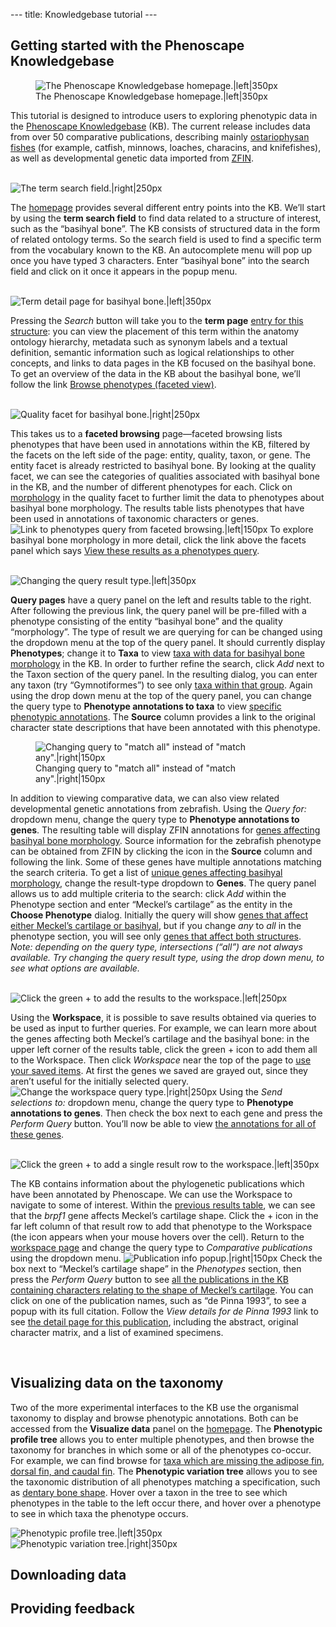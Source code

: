 ---
title: Knowledgebase tutorial
---

==Getting started with the Phenoscape Knowledgebase==

[[Image:KB_homepage.png|thumb|The Phenoscape Knowledgebase homepage.|left|350px]]

This tutorial is designed to introduce users to exploring phenotypic data in the [http://kb.phenoscape.org/ Phenoscape Knowledgebase] (KB). The current release includes data from over 50 comparative publications, describing mainly [http://en.wikipedia.org/wiki/Ostariophysi ostariophysan fishes] (for example, catfish, minnows, loaches, characins, and knifefishes), as well as developmental genetic data imported from [http://zfin.org/ ZFIN].

<br style="clear: both">

[[Image:KB_term_search_field.png|thumb|The term search field.|right|250px]]

The [http://kb.phenoscape.org/ homepage] provides several different entry points into the KB. We’ll start by using the '''term search field''' to find data related to a structure of interest, such as the “basihyal bone”. The KB consists of structured data in the form of related ontology terms. So the search field is used to find a specific term from the vocabulary known to the KB. An autocomplete menu will pop up once you have typed 3 characters. Enter “basihyal bone” into the search field and click on it once it appears in the popup menu.

<br style="clear: both">

[[Image:KB_term_info.png|thumb|Term detail page for basihyal bone.|left|350px]]

Pressing the ''Search'' button will take you to the '''term page''' [http://kb.phenoscape.org/term/entity/TAO:0000316 entry for this structure]: you can view the placement of this term within the anatomy ontology hierarchy, metadata such as synonym labels and a textual definition, semantic information such as logical relationships to other concepts, and links to data pages in the KB focused on the basihyal bone. To get an overview of the data in the KB about the basihyal bone, we’ll follow the link [http://kb.phenoscape.org/phenotypes/facets?facet_paths%5Bentity%5D=TAO%3A0000316 Browse phenotypes (faceted view)].

<br style="clear: both">

[[Image:KB_quality_facet.png|thumb|Quality facet for basihyal bone.|right|250px]]

This takes us to a '''faceted browsing''' page—faceted browsing lists phenotypes that have been used in annotations within the KB, filtered by the facets on the left side of the page: entity, quality, taxon, or gene. The entity facet is already restricted to basihyal bone. By looking at the quality facet, we can see the categories of qualities associated with basihyal bone in the KB, and the number of different phenotypes for each. Click on [http://kb.phenoscape.org/phenotypes/facets?facet_paths%5Bentity%5D=TAO%3A0000316&facet_paths%5Bquality%5D=PATO%3A0000051 morphology] in the quality facet to further limit the data to phenotypes about basihyal bone morphology. The results table lists phenotypes that have been used in annotations of taxonomic characters or genes. [[Image:KB_view_as_phenotypes_query.png|thumb|Link to phenotypes query from faceted browsing.|left|150px]] To explore basihyal bone morphology in more detail, click the link above the facets panel which says [http://kb.phenoscape.org/phenotypes?&&filter%5Bdesc%5D=false&filter%5Bindex%5D=0&filter%5Blimit%5D=20&filter%5Bphenotypes%5D%5B0%5D%5Bentity%5D=TAO%3A0000316&filter%5Bphenotypes%5D%5B0%5D%5Bincluding_parts%5D=false&filter%5Bphenotypes%5D%5B0%5D%5Bquality%5D=PATO%3A0000051&filter%5Bsortby%5D=entity View these results as a phenotypes query].

<br style="clear: both">

[[Image:KB_change_query_type.png|thumb|Changing the query result type.|left|350px]]

'''Query pages''' have a query panel on the left and results table to the right. After following the previous link, the query panel will be pre-filled with a phenotype consisting of the entity “basihyal bone” and the quality “morphology”. The type of result we are querying for can be changed using the dropdown menu at the top of the query panel. It should currently display '''Phenotypes'''; change it to '''Taxa''' to view [http://kb.phenoscape.org/taxa?filter%5Bphenotypes_match_type%5D=any&filter%5Bphenotypes%5D%5B0%5D%5Bentity%5D=TAO%3A0000316&filter%5Bphenotypes%5D%5B0%5D%5Bquality%5D=PATO%3A0000051&filter%5Bphenotypes%5D%5B0%5D%5Bincluding_parts%5D=true&filter%5Bpublications_match_type%5D=any taxa with data for basihyal bone morphology] in the KB. In order to further refine the search, click ''Add'' next to the Taxon section of the query panel. In the resulting dialog, you can enter any taxon (try “Gymnotiformes”) to see only [http://kb.phenoscape.org/taxa?filter%5Btaxa%5D%5B0%5D=TTO%3A1390&filter%5Bphenotypes_match_type%5D=any&filter%5Bphenotypes%5D%5B0%5D%5Bentity%5D=TAO%3A0000316&filter%5Bphenotypes%5D%5B0%5D%5Bquality%5D=PATO%3A0000051&filter%5Bphenotypes%5D%5B0%5D%5Bincluding_parts%5D=true&filter%5Bpublications_match_type%5D=any taxa within that group]. Again using the drop down menu at the top of the query panel, you can change the query type to '''Phenotype annotations to taxa''' to view [http://kb.phenoscape.org/taxon_annotations?filter%5Btaxa%5D%5B0%5D=TTO%3A1390&filter%5Bphenotypes_match_type%5D=any&filter%5Bphenotypes%5D%5B0%5D%5Bentity%5D=TAO%3A0000316&filter%5Bphenotypes%5D%5B0%5D%5Bquality%5D=PATO%3A0000051&filter%5Bphenotypes%5D%5B0%5D%5Bincluding_parts%5D=true&filter%5Bpublications_match_type%5D=any specific phenotypic annotations]. The '''Source''' column provides a link to the original character state descriptions that have been annotated with this phenotype.

[[Image:KB_any_all.png|thumb|Changing query to "match all" instead of "match any".|right|150px]]

In addition to viewing comparative data, we can also view related developmental genetic annotations from zebrafish. Using the ''Query for:'' dropdown menu, change the query type to '''Phenotype annotations to genes'''. The resulting table will display ZFIN annotations for [http://kb.phenoscape.org/gene_annotations?filter%5Btaxa%5D%5B0%5D=TTO%3A1390&filter%5Bphenotypes%5D%5B0%5D%5Bentity%5D=TAO%3A0000316&filter%5Bphenotypes%5D%5B0%5D%5Bquality%5D=PATO%3A0000051&filter%5Bphenotypes%5D%5B0%5D%5Bincluding_parts%5D=true genes affecting basihyal bone morphology]. Source
information for the zebrafish phenotype can be obtained from ZFIN by clicking the icon in the '''Source''' column and following the link. Some of these genes have multiple annotations matching the search criteria. To get a list of [http://kb.phenoscape.org/gene_annotations?filter%5Btaxa%5D%5B0%5D=TTO%3A1390&filter%5Bphenotypes%5D%5B0%5D%5Bentity%5D=TAO%3A0000316&filter%5Bphenotypes%5D%5B0%5D%5Bquality%5D=PATO%3A0000051&filter%5Bphenotypes%5D%5B0%5D%5Bincluding_parts%5D=true unique genes affecting basihyal morphology], change the result-type dropdown to '''Genes'''. The query panel allows us to add multiple criteria to the search: click ''Add'' within the Phenotype section and enter “Meckel’s cartilage” as the entity in the '''Choose Phenotype''' dialog. Initially the query will show [http://kb.phenoscape.org/genes?filter%5Bphenotypes_match_type%5D=any&filter%5Bphenotypes%5D%5B0%5D%5Bentity%5D=TAO%3A0000316&filter%5Bphenotypes%5D%5B0%5D%5Bquality%5D=PATO%3A0000051&filter%5Bphenotypes%5D%5B0%5D%5Bincluding_parts%5D=true&filter%5Bphenotypes%5D%5B1%5D%5Bentity%5D=TAO%3A0001205 genes that affect either Meckel’s cartilage or basihyal], but if you change ''any'' to ''all'' in the phenotype section, you will see only [http://kb.phenoscape.org/genes?filter%5Bphenotypes_match_type%5D=all&filter%5Bphenotypes%5D%5B0%5D%5Bentity%5D=TAO%3A0001205&filter%5Bphenotypes%5D%5B1%5D%5Bentity%5D=TAO%3A0000316&filter%5Bphenotypes%5D%5B1%5D%5Bquality%5D=PATO%3A0000051&filter%5Bphenotypes%5D%5B1%5D%5Bincluding_parts%5D=true genes that affect both structures]. ''Note: depending on the query type, intersections (“all”) are not always available. Try changing the query result type, using the drop down menu, to see what options are available.''

<br style="clear: both">

[[Image:KB_add_all_workspace.png|thumb|Click the green + to add the results to the workspace.|left|250px]]

Using the '''Workspace''', it is possible to save results obtained via queries to be used as input to further queries. For example, we can learn more about the genes affecting both Meckel’s cartilage and the basihyal bone: in the upper left corner of the results table, click the green + icon to add them all to the Workspace. Then click ''Workspace'' near the top of the page to [http://kb.phenoscape.org/workspace use your saved items]. At first the genes we saved are grayed out, since they aren’t useful for the initially selected query. [[Image:KB_change_workspace_query.png|thumb|Change the workspace query type.|right|250px]] Using the ''Send selections to:'' dropdown menu, change the query type to '''Phenotype annotations to genes'''. Then check the box next to each gene and press the ''Perform Query'' button. You’ll now be able to view [http://kb.phenoscape.org/gene_annotations?filter%5Bgenes%5D%5B7%5D=ZFIN%3AZDB-GENE-040426-731&filter%5Bgenes%5D%5B8%5D=ZFIN%3AZDB-GENE-021022-3&filter%5Bgenes%5D%5B9%5D=ZFIN%3AZDB-GENE-020919-3 the annotations for all of these genes].

<br style="clear: both">

[[Image:KB_add_one_workspace.png|thumb|Click the green + to add a single result row to the workspace.|left|350px]]

The KB contains information about the phylogenetic publications which have been annotated by Phenoscape. We can use the Workspace to navigate to some of interest. Within the [http://kb.phenoscape.org/gene_annotations?filter%5Bgenes%5D%5B7%5D=ZFIN%3AZDB-GENE-040426-731&filter%5Bgenes%5D%5B8%5D=ZFIN%3AZDB-GENE-021022-3&filter%5Bgenes%5D%5B9%5D=ZFIN%3AZDB-GENE-020919-3 previous results table], we can see that the ''brpf1'' gene affects Meckel’s cartilage shape. Click the + icon in the far left column of that result row to add that phenotype to the Workspace (the icon appears when your mouse hovers over the cell). Return to the [http://kb.phenoscape.org/workspace workspace page] and change the query type to ''Comparative publications'' using the dropdown menu. [[Image:KB_pub_popup.png|thumb|Publication info popup.|right|150px]] Check the box next to “Meckel’s cartilage shape” in the ''Phenotypes'' section, then press the ''Perform Query'' button to see [http://kb.phenoscape.org/publications?filter%5Bphenotypes%5D%5B8%5D%5Bquality%5D=PATO%3A0000052&filter%5Bphenotypes%5D%5B8%5D%5Bentity%5D=TAO%3A0001205&filter%5Btaxa_match_type%5D=any&filter%5Bphenotypes_match_type%5D=any all the publications in the KB containing characters relating to the shape of Meckel’s cartilage]. You can click on one of the publication names, such as “de Pinna 1993”, to see a popup with its full citation. Follow the ''View details for de Pinna 1993'' link to see [http://kb.phenoscape.org/term/publication/PSPUB:0000022 the detail page for this publication], including the abstract, original character matrix, and a list of examined specimens.

<br style="clear: both">

==Visualizing data on the taxonomy==

Two of the more experimental interfaces to the KB use the organismal taxonomy to display and browse phenotypic annotations. Both can be accessed from the '''Visualize data''' panel on the [http://kb.phenoscape.org/ homepage]. The '''Phenotypic profile tree''' allows you to enter multiple phenotypes, and then browse the taxonomy for branches in which some or all of the phenotypes co-occur. For example, we can find browse for [http://kb.phenoscape.org/phenotypes/profile_tree?filter%5Bphenotypes%5D%5B1%5D%5Bentity%5D=TAO%3A0000251&filter%5Bphenotypes%5D%5B1%5D%5Bquality%5D=PATO%3A0000462&filter%5Bphenotypes%5D%5B2%5D%5Bentity%5D=TAO%3A0001173&filter%5Bphenotypes%5D%5B2%5D%5Bquality%5D=PATO%3A0000462&filter%5Bphenotypes%5D%5B3%5D%5Bentity%5D=TAO%3A0001058&filter%5Bphenotypes%5D%5B3%5D%5Bquality%5D=PATO%3A0000462 taxa which are missing the adipose fin, dorsal fin, and caudal fin]. The '''Phenotypic variation tree''' allows you to see the taxonomic distribution of all phenotypes matching a specification, such as [http://kb.phenoscape.org/phenotypes/variation_tree/TAO:0000191?filter%5Bphenotypes%5D%5B0%5D%5Bquality%5D=PATO%3A0000052&filter%5Bphenotypes%5D%5B0%5D%5Bentity%5D=TAO%3A0000191&filter%5Btaxa%5D%5B0%5D= dentary bone shape]. Hover over a taxon in the tree to see which phenotypes in the table to the left occur there, and hover over a phenotype to see in which taxa the phenotype occurs.

[[Image:KB_profile_tree.png|thumb|Phenotypic profile tree.|left|350px]] [[Image:KB_variation_tree.png|thumb|Phenotypic variation tree.|right|350px]]
<br style="clear: both">

==Downloading data==

==Providing feedback==